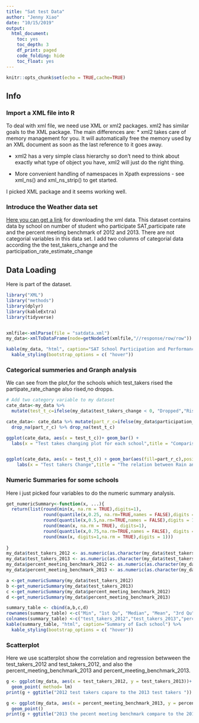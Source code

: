 ---
title: "Sat test Data"
author: "Jenny Xiao"
date: "10/15/2019"
output: 
  html_document:
    toc: yes
    toc_depth: 3
    df_print: paged
    code_folding: hide
    toc_float: yes
---


```{r setup, include=FALSE}
knitr::opts_chunk$set(echo = TRUE,cache=TRUE)
```

## Info {.tabset}

### Import a XML file into R
To deal with xml file, we need use XML or xml2 packages.  xml2 has similar goals to the XML package. The main differences are:
* xml2 takes care of memory management for you. It will automatically free the memory used by an XML document as soon as the last reference to it goes away.

* xml2 has a very simple class hierarchy so don't need to think about exactly what type of object you have, xml2 will just do the right thing.

* More convenient handling of namespaces in Xpath expressions - see xml_ns() and xml_ns_strip() to get started.

I picked XML package and it seems working well.

    
### Introduce the Weather data set
[Here you can get a link](https://catalog.data.gov/dataset/local-weather-archive) for downloading the xml data.
This dataset contains data by school on number of student who participate SAT,participate rate and the percent meeting benchmark of 2012 and 2013.
There are not categorial variables in this data set. I add two columns of categorial data according the the test_takers_change and the participation_rate_estimate_change

## Data Loading 
Here is part of the dataset.

```{r results='hide', message=FALSE, warning=FALSE}

library("XML")
library("methods")
library(dplyr)
library(kableExtra)
library(tidyverse)


xmlfile<-xmlParse(file = "satdata.xml")
my_data<-xmlToDataFrame(node=getNodeSet(xmlfile,"//response/row/row"))

kable(my_data, "html", caption="SAT School Participation and Performance: 2012-2013") %>%
  kable_styling(bootstrap_options = c( "hover"))

```

### Categorical summeries and Granph analysis 
We can see from the plot,for the schools which test_takers rised the partipate_rate_change also rised,no dropps.

```{r}
# Add two category variable to my dataset
cate_data<-my_data %>% 
  mutate(test_t_c=ifelse(my_data$test_takers_change < 0, "Dropped","Rised"))

cate_data<- cate_data %>% mutate(part_r_c=ifelse(my_data$participation_rate_estimate_change < 0, "Dropped","Rised")) %>%
  drop_na(part_r_c) %>% drop_na(test_t_c)

ggplot(cate_data, aes(x = test_t_c))+ geom_bar() +
  labs(x = "Test takes changing plot for each school",title = "Comparision on 2013 and 2012 the test takers changing in terms of each school")


ggplot(cate_data, aes(x = test_t_c)) + geom_bar(aes(fill=part_r_c),position = "dodge") +
    labs(x = "Test takers Change",title = "The relation between Rain and wind direction")

```

### Numeric Summaries for some schools

  Here i just picked four variables to do the numeric summary analysis.
 

```{r}
get_numericSummary<-function(x, ...){
  return(list(round(min(x, na.rm = TRUE),digits=1),
              round(quantile(x,0.25, na.rm=TRUE,names = FALSE),digits = 1), 
              round(quantile(x,0.5,na.rm=TRUE,names = FALSE),digits = 1), 
              round(mean(x, na.rm = TRUE), digits=1), 
              round(quantile(x,0.75,na.rm=TRUE,names = FALSE), digits = 1),
              round(max(x, digits=1,na.rm = TRUE),digits = 1)))
  
}
my_data$test_takers_2012 <- as.numeric(as.character(my_data$test_takers_2012))
my_data$test_takers_2013 <- as.numeric(as.character(my_data$test_takers_2013))
my_data$percent_meeting_benchmark_2012 <- as.numeric(as.character(my_data$percent_meeting_benchmark_2012))
my_data$percent_meeting_benchmark_2013 <- as.numeric(as.character(my_data$percent_meeting_benchmark_2013))

a <-get_numericSummary(my_data$test_takers_2012)
b <-get_numericSummary(my_data$test_takers_2013)
c <-get_numericSummary(my_data$percent_meeting_benchmark_2012)
d <-get_numericSummary(my_data$percent_meeting_benchmark_2013)

summary_table <- cbind(a,b,c,d)
rownames(summary_table) <-c("Min", "1st Qu", "Median", "Mean", "3rd Qu", "Max")
colnames(summary_table) <-c("test_takers_2012","test_takers_2013","percent_meeting_benchmark_2012","percent_meeting_benchmark_2013")
kable(summary_table, "html", caption="Summary of Each school") %>%
  kable_styling(bootstrap_options = c( "hover"))


```

### Scatterplot

Here we use scatterplot show the correlation and regression betwween the test_takers_2012 and test_takers_2012, and also the percent_meeting_benchmark_2013 and percent_meeting_benchmark_2013.

```{r message=FALSE,warning=FALSE}

g <- ggplot(my_data, aes(x = test_takers_2012, y = test_takers_2013))+
  geom_point( method= lm)
print(g + ggtitle("2012 test takers capare to the 2013 test takers ")) 

g <- ggplot(my_data, aes(x = percent_meeting_benchmark_2013, y = percent_meeting_benchmark_2012, ))+
  geom_point() 
print(g + ggtitle("2013 the pecent meeting benchmark compare to the 2012")) 

```



